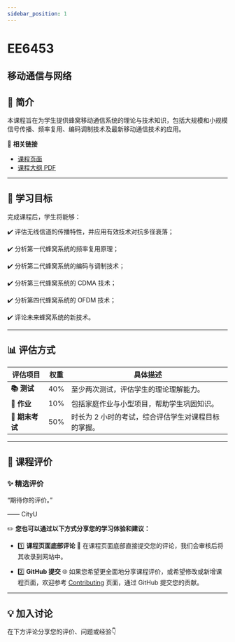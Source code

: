 ```yaml
---
sidebar_position: 1
---
```


# EE6453
## 移动通信与网络

## **📘 简介**
本课程旨在为学生提供蜂窝移动通信系统的理论与技术知识，包括大规模和小规模信号传播、频率复用、编码调制技术及最新移动通信技术的应用。

🔗 **相关链接**
- [课程页面](https://www.cityu.edu.hk/catalogue/pg/202425/course/EE6453.htm)
- [课程大纲 PDF](https://www.cityu.edu.hk/catalogue/pg/202425/course/EE6453.pdf)

---

## **🎯 学习目标**

完成课程后，学生将能够：

✔️ 评估无线信道的传播特性，并应用有效技术对抗多径衰落；

✔️ 分析第一代蜂窝系统的频率复用原理；

✔️ 分析第二代蜂窝系统的编码与调制技术；

✔️ 分析第三代蜂窝系统的 CDMA 技术；

✔️ 分析第四代蜂窝系统的 OFDM 技术；

✔️ 评论未来蜂窝系统的新技术。

---

## **📊 评估方式**

| **评估项目**          | **权重** | **具体描述**                                                                                       |
|----------------------|---------|---------------------------------------------------------------------------------------------------|
| **📚 测试**            | 40%     | 至少两次测试，评估学生的理论理解能力。                                                            |
| **📝 作业**           | 10%     | 包括家庭作业与小型项目，帮助学生巩固知识。                                                        |
| **📖 期末考试**       | 50%     | 时长为 2 小时的考试，综合评估学生对课程目标的掌握。                                                |

---

## **💬 课程评价**

### ✨ **精选评价**
<div className={commentStyles.commentBox}>
    <p className={commentStyles.commentText}>
        “期待你的评价。”
    </p>
    <p className={commentStyles.commentAuthor}>—— CityU</p>
</div>

✏️ **您也可以通过以下方式分享您的学习体验和建议：**

- 1️⃣ **课程页面底部评论**
💬 在课程页面底部直接提交您的评论，我们会审核后将其收录到网站中。

- 2️⃣ **GitHub 提交**
🌐 如果您希望更全面地分享课程评价，或希望修改或新增课程页面，欢迎参考 [Contributing](/contributing) 页面，通过 GitHub 提交您的贡献。

---

## **💡 加入讨论**

在下方评论分享您的评价、问题或经验👇
<Utterances />
